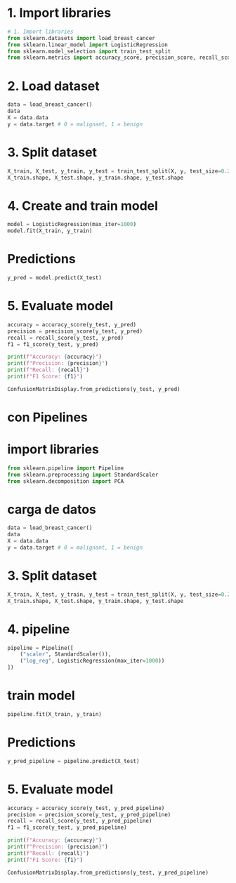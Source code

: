 # 1. Import libraries
```python
# 1. Import libraries
from sklearn.datasets import load_breast_cancer
from sklearn.linear_model import LogisticRegression
from sklearn.model_selection import train_test_split
from sklearn.metrics import accuracy_score, precision_score, recall_score, f1_score, ConfusionMatrixDisplay
```
# 2. Load dataset
```python
data = load_breast_cancer()
data
X = data.data
y = data.target # 0 = malignant, 1 = benign
```
# 3. Split dataset
```python
X_train, X_test, y_train, y_test = train_test_split(X, y, test_size=0.2, random_state=42, stratify=y)       
X_train.shape, X_test.shape, y_train.shape, y_test.shape
```
# 4. Create and train model
```python
model = LogisticRegression(max_iter=1000)
model.fit(X_train, y_train) 

```
# Predictions
```python
y_pred = model.predict(X_test)
```
# 5. Evaluate model
```python
accuracy = accuracy_score(y_test, y_pred)
precision = precision_score(y_test, y_pred)
recall = recall_score(y_test, y_pred)
f1 = f1_score(y_test, y_pred)

print(f"Accuracy: {accuracy}")
print(f"Precision: {precision}")
print(f"Recall: {recall}")
print(f"F1 Score: {f1}")

ConfusionMatrixDisplay.from_predictions(y_test, y_pred) 
```

# con Pipelines
# import libraries
```python
from sklearn.pipeline import Pipeline
from sklearn.preprocessing import StandardScaler
from sklearn.decomposition import PCA
```
# carga de datos
```python
data = load_breast_cancer()
data
X = data.data
y = data.target # 0 = malignant, 1 = benign
```
# 3. Split dataset
```python
X_train, X_test, y_train, y_test = train_test_split(X, y, test_size=0.2, random_state=42, stratify=y)       
X_train.shape, X_test.shape, y_train.shape, y_test.shape
```
# 4. pipeline
```python
pipeline = Pipeline([
    ("scaler", StandardScaler()),
    ("log_reg", LogisticRegression(max_iter=1000))
])

```
# train model
```python
pipeline.fit(X_train, y_train)
```
# Predictions
```python
y_pred_pipeline = pipeline.predict(X_test)
```

# 5. Evaluate model
```python
accuracy = accuracy_score(y_test, y_pred_pipeline)
precision = precision_score(y_test, y_pred_pipeline)
recall = recall_score(y_test, y_pred_pipeline)
f1 = f1_score(y_test, y_pred_pipeline)

print(f"Accuracy: {accuracy}")
print(f"Precision: {precision}")
print(f"Recall: {recall}")
print(f"F1 Score: {f1}")

ConfusionMatrixDisplay.from_predictions(y_test, y_pred_pipeline) 
```
